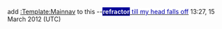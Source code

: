 add [[:Template:Mainnav]] to this --'''[[User:Refractor|<span style="background-color:#010199;color:#EEE;padding:1px">refractor</span>]]'''[[User talk:Refractor|<span style="color:#0101AA;background-color:white">&nbsp;till my head falls off</span>]]<staff/> 13:27, 15 March 2012 (UTC)
